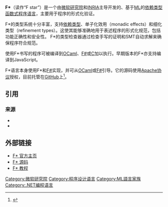 {{Infobox programming language
| name                   = F*
| logo                   = Fstar-official-logo-2015.png
| logo_size              = 160px
| caption                = 
| file_ext               = <code>.fst</code>
| paradigm               = [[多范式|多范式]]：[[函数式编程|函数式]]、[[指令式编程|指令式]]、[[面向对象的程序设计|面向对象]]、[[元编程|元编程]]、[[并发计算|并发编程]]
| designer               = [[微软研究院|微软研究院]]、[[法国国家信息与自动化研究所|INRIA]]
| developer              = 
| latest_release_version = v2021.07.31
| latest_release_date    = {{start date|2021|07|31}}
| latest_preview_version = 
| latest_preview_date    = 
| typing                 = [[静态类型|静态类型]]、[[强类型|强类型]]、[[类型推断|类型推断]]
| implementations        = 
| dialects               = 
| influenced_by          = [[F♯|F#]]、[[OCaml|OCaml]]、[[Standard_ML|Standard ML]]、[[Coq|Coq]]、{{en-link|Lean (证明辅助)|Lean (proof assistant)|Lean}}、{{en-link|Dafny}}
| influenced             = 
| operating_system       = [[Linux|Linux]], [[macOS|macOS]], [[Windows|Windows]]
| license                = [[Apache许可证|Apache许可证]]
| website                = https://fstar-lang.org/
}}

'''F*'''（读作“F star”）是一个由[[微软研究院|微软研究院]]和[[法国国家信息与自动化研究所|INRIA]]主导开发的、基于[[ML语言|ML]]的[[依赖类型|依赖类型]][[函数式编程|函数式]][[程序语言|程序语言]]，主要用于程序的形式化验证。

F*的类型系统十分丰富，支持[[依赖类型|依赖类型]]、单子化效用（monadic effects）和细化类型（refinement types）。这使其能够准确地用于表述程序的形式化规范，包括功能正确性和安全性。
F*的类型检查器通过检查手写的证明和SMT自动求解来确保程序符合规范。

使用F*书写的程序可被编译到[[OCaml|OCaml]]、[[F♯|F#]]或[[C语言|C]]加以执行。早期版本的F*亦支持编译到JavaScript。

F*语言本身使用F*和[[F♯|F#]]实现，并可从[[OCaml|OCaml]]或[[F♯|F#]]引导。它的源码使用[[Apache协议|Apache协议]]授权，目前托管在[[GitHub|GitHub]]上<ref>{{cite web|url=https://github.com/FStarLang/FStar|title=FStarLang/FStar|website=GitHub|access-date=2020-01-11|archive-date=2020-07-10|archive-url=https://web.archive.org/web/20200710025302/https://github.com/FStarLang/FStar}}</ref>。

==引用==
{{reflist}}
===来源===
* {{cite conference
 | first1 = Danel
 | last1 = Ahman
 | first2 = Cătălin
 | last2 = Hriţcu
 | first3 = Kenji
 | last3 = Maillard
 | first4 = Guido
 | last4 = Martínez
 | first5 = Gordon
 | last5 = Plotkin
 | first6 = Jonathan
 | last6 = Protzenko
 | first7 = Aseem
 | last7 = Rastogi
 | first8 = Nikhil
 | last8 = Swamy
 | title = Dijkstra Monads for Free
 | url = https://www.fstar-lang.org/papers/dm4free/
 | book-title = 44nd ACM SIGPLAN-SIGACT Symposium on Principles of Programming Languages
 | year = 2017
 | access-date = 2021-08-29
 | archive-date = 2022-03-02
 | archive-url = https://web.archive.org/web/20220302183006/https://www.fstar-lang.org/papers/dm4free/
 }}
* {{cite conference
 | first1 = Nikhil
 | last1 = Swamy
 | first2 = Cătălin
 | last2 = Hriţcu
 | first3 = Chantal
 | last3 = Keller
 | first4 = Aseem
 | last4 = Rastogi
 | first5 = Antoine
 | last5 = Delignat-Lavaud
 | first6 = Simon
 | last6 = Forest
 | first7 = Karthikeyan
 | last7 = Bhargavan
 | first8 = Cédric
 | last8 = Fournet
 | first9 = Pierre-Yves
 | last9 = Strub
 | first10 = Markulf
 | last10 = Kohlweiss
 | first11 = Jean-Karim
 | last11 = Zinzindohoue
 | first12 = Santiago
 | last12 = Zanella-Béguelin
 | title = Dependent Types and Multi-Monadic Effects in F*
 | url = https://www.fstar-lang.org/papers/mumon/
 | book-title = 43nd ACM SIGPLAN-SIGACT Symposium on Principles of Programming Languages
 | year = 2016
 | access-date = 2021-08-29
 | archive-date = 2022-04-30
 | archive-url = https://web.archive.org/web/20220430082919/https://www.fstar-lang.org/papers/mumon/
 }}

== 外部链接 ==
*[https://www.fstar-lang.org/ F* 官方主页]{{Wayback|url=https://www.fstar-lang.org/ |date=20200331073002 }}
* [https://github.com/FStarLang/FStar F* 源码]{{Wayback|url=https://github.com/FStarLang/FStar |date=20200710025302 }}
* [https://www.fstar-lang.org/tutorial/ F* 教程]{{Wayback|url=https://www.fstar-lang.org/tutorial/ |date=20200512022900 }}


{{程序设计语言|Logo}}
[[Category:微软研究院|Category:微软研究院]]
[[Category:程序设计语言|Category:程序设计语言]]
[[Category:ML語言家族|Category:ML語言家族]]
[[Category:.NET编程语言|Category:.NET编程语言]]